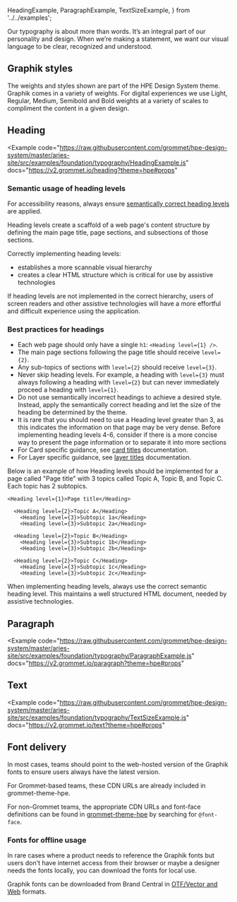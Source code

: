   HeadingExample,
  ParagraphExample,
  TextSizeExample,
} from '../../examples';

Our typography is about more than words. It’s an integral part of our personality and design. When we’re making a statement, we want our visual language to be clear, recognized and understood.

## Graphik styles

The weights and styles shown are part of the HPE Design System theme. Graphik comes in a variety of weights. For digital experiences we use Light, Regular, Medium, Semibold and Bold weights at a variety of scales to compliment the content in a given design.

## Heading

<Example
  code="https://raw.githubusercontent.com/grommet/hpe-design-system/master/aries-site/src/examples/foundation/typography/HeadingExample.js"
  docs="https://v2.grommet.io/heading?theme=hpe#props"
>
  <HeadingExample />
</Example>

### Semantic usage of heading levels

For accessibility reasons, always ensure [semantically correct heading levels](https://developer.mozilla.org/en-US/docs/Web/HTML/Element/Heading_Elements#Usage_notes) are applied.

Heading levels create a scaffold of a web page's content structure by defining the main page title, page sections, and subsections of those sections.

Correctly implementing heading levels:

- establishes a more scannable visual hierarchy
- creates a clear HTML structure which is critical for use by assistive technologies

If heading levels are not implemented in the correct hierarchy, users of screen readers and other assistive technologies will have a more effortful and difficult experience using the application.

### Best practices for headings

- Each web page should only have a single `h1`: `<Heading level={1} />`.
- The main page sections following the page title should receive `level={2}`.
- Any sub-topics of sections with `level={2}` should receive `level={3}`.
- Never skip heading levels. For example, a heading with `level={3}` must always following a heading with `level={2}` but can never immediately proceed a heading with `level={1}`.
- Do not use semantically incorrect headings to achieve a desired style. Instead, apply the semantically correct heading and let the size of the heading be determined by the theme.
- It is rare that you should need to use a Heading level greater than 3, as this indicates the information on that page may be very dense. Before implementing heading levels 4-6, consider if there is a more concise way to present the page information or to separate it into more sections
- For Card specific guidance, see [card titles](/components/card#card-titles) documentation.
- For Layer specific guidance, see [layer titles](/components/layer#layer-titles) documentation.

Below is an example of how Heading levels should be implemented for a page called "Page title" with 3 topics called Topic A, Topic B, and Topic C. Each topic has 2 subtopics.

```
<Heading level={1}>Page title</Heading>

  <Heading level={2}>Topic A</Heading>
    <Heading level={3}>Subtopic 1a</Heading>
    <Heading level={3}>Subtopic 2a</Heading>

  <Heading level={2}>Topic B</Heading>
    <Heading level={3}>Subtopic 1b</Heading>
    <Heading level={3}>Subtopic 2b</Heading>

  <Heading level={2}>Topic C</Heading>
    <Heading level={3}>Subtopic 1c</Heading>
    <Heading level={3}>Subtopic 2c</Heading>

```

When implementing heading levels, always use the correct semantic heading level. This maintains a well structured HTML document, needed by assistive technologies.

## Paragraph

<Example
  code="https://raw.githubusercontent.com/grommet/hpe-design-system/master/aries-site/src/examples/foundation/typography/ParagraphExample.js"
  docs="https://v2.grommet.io/paragraph?theme=hpe#props"
>
  <ParagraphExample />
</Example>

## Text

<Example
  code="https://raw.githubusercontent.com/grommet/hpe-design-system/master/aries-site/src/examples/foundation/typography/TextSizeExample.js"
  docs="https://v2.grommet.io/text?theme=hpe#props"
>
  <TextSizeExample />
</Example>

## Font delivery

In most cases, teams should point to the web-hosted version of the Graphik fonts to ensure users always have the latest version.

For Grommet-based teams, these CDN URLs are already included in grommet-theme-hpe.

For non-Grommet teams, the appropriate CDN URLs and font-face definitions can be found in [grommet-theme-hpe](https://github.com/grommet/grommet-theme-hpe/blob/master/src/js/themes/hpe.js) by searching for `@font-face`.

### Fonts for offline usage

In rare cases where a product needs to reference the Graphik fonts but users don't have internet access from their browser or maybe a designer needs the fonts locally, you can download the fonts for local use.

Graphik fonts can be downloaded from Brand Central in [OTF/Vector and Web](https://brandcentral.hpe.com/brand-central/content/typography) formats.
